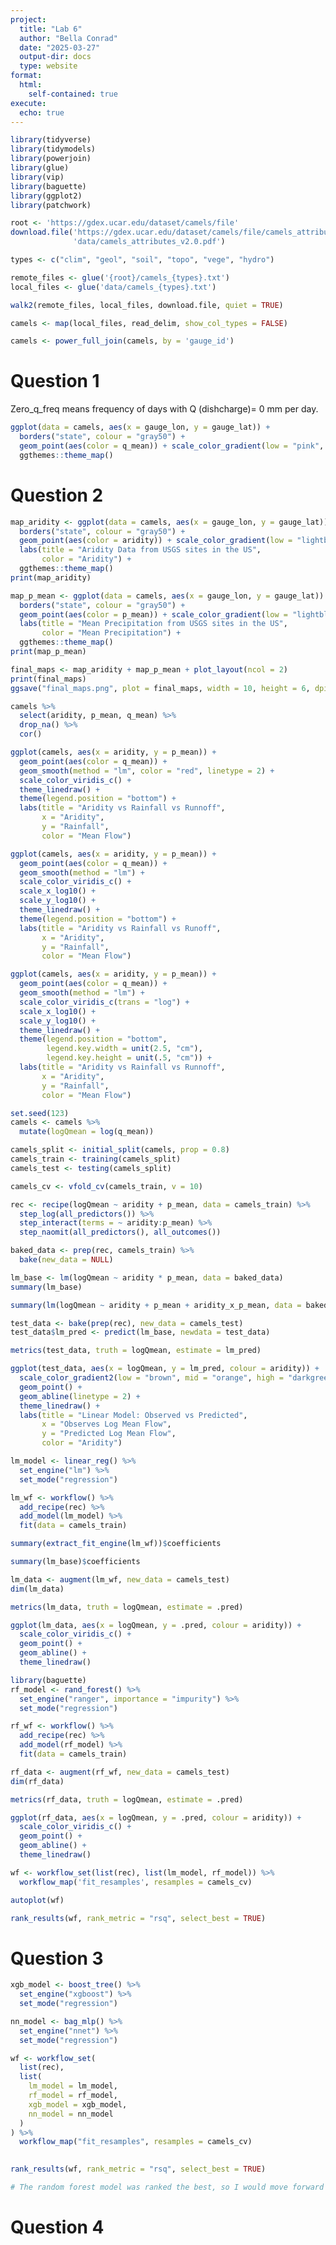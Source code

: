 ```yaml
---
project:
  title: "Lab 6"
  author: "Bella Conrad"
  date: "2025-03-27"
  output-dir: docs
  type: website
format: 
  html: 
    self-contained: true
execute: 
  echo: true
---
```


```r
library(tidyverse)
library(tidymodels)
library(powerjoin)
library(glue)
library(vip)
library(baguette)
library(ggplot2)
library(patchwork)
```

```r
root <- 'https://gdex.ucar.edu/dataset/camels/file'
download.file('https://gdex.ucar.edu/dataset/camels/file/camels_attributes_v2.0.pdf', 
              'data/camels_attributes_v2.0.pdf')
```

```r
types <- c("clim", "geol", "soil", "topo", "vege", "hydro")
```

```r
remote_files <- glue('{root}/camels_{types}.txt')
local_files <- glue('data/camels_{types}.txt')
```

```r
walk2(remote_files, local_files, download.file, quiet = TRUE)
```

```r
camels <- map(local_files, read_delim, show_col_types = FALSE)
```

```r
camels <- power_full_join(camels, by = 'gauge_id')
```

# Question 1

Zero_q_freq means frequency of days with Q (dishcharge)= 0 mm per day.

```r
ggplot(data = camels, aes(x = gauge_lon, y = gauge_lat)) +
  borders("state", colour = "gray50") + 
  geom_point(aes(color = q_mean)) + scale_color_gradient(low = "pink", high = "dodgerblue") +
  ggthemes::theme_map()
```

# Question 2
```r
map_aridity <- ggplot(data = camels, aes(x = gauge_lon, y = gauge_lat)) +
  borders("state", colour = "gray50") + 
  geom_point(aes(color = aridity)) + scale_color_gradient(low = "lightblue", high = "darkred") +
  labs(title = "Aridity Data from USGS sites in the US",
       color = "Aridity") +
  ggthemes::theme_map()
print(map_aridity)
```

```r
map_p_mean <- ggplot(data = camels, aes(x = gauge_lon, y = gauge_lat)) +
  borders("state", colour = "gray50") + 
  geom_point(aes(color = p_mean)) + scale_color_gradient(low = "lightblue", high = "darkblue") +
  labs(title = "Mean Precipitation from USGS sites in the US",
       color = "Mean Precipitation") +
  ggthemes::theme_map()
print(map_p_mean)
```

```r
final_maps <- map_aridity + map_p_mean + plot_layout(ncol = 2)
print(final_maps)
ggsave("final_maps.png", plot = final_maps, width = 10, height = 6, dpi = 300)
```


```r
camels %>% 
  select(aridity, p_mean, q_mean) %>% 
  drop_na() %>% 
  cor()
```

```r
ggplot(camels, aes(x = aridity, y = p_mean)) +
  geom_point(aes(color = q_mean)) +
  geom_smooth(method = "lm", color = "red", linetype = 2) +
  scale_color_viridis_c() +
  theme_linedraw() +
  theme(legend.position = "bottom") +
  labs(title = "Aridity vs Rainfall vs Runnoff",
       x = "Aridity",
       y = "Rainfall",
       color = "Mean Flow")
```

```r
ggplot(camels, aes(x = aridity, y = p_mean)) +
  geom_point(aes(color = q_mean)) +
  geom_smooth(method = "lm") +
  scale_color_viridis_c() +
  scale_x_log10() +
  scale_y_log10() +
  theme_linedraw() +
  theme(legend.position = "bottom") +
  labs(title = "Aridity vs Rainfall vs Runoff",
       x = "Aridity",
       y = "Rainfall",
       color = "Mean Flow")
```

```r
ggplot(camels, aes(x = aridity, y = p_mean)) +
  geom_point(aes(color = q_mean)) +
  geom_smooth(method = "lm") +
  scale_color_viridis_c(trans = "log") +
  scale_x_log10() + 
  scale_y_log10() +
  theme_linedraw() +
  theme(legend.position = "bottom",
        legend.key.width = unit(2.5, "cm"),
        legend.key.height = unit(.5, "cm")) + 
  labs(title = "Aridity vs Rainfall vs Runnoff", 
       x = "Aridity", 
       y = "Rainfall",
       color = "Mean Flow") 
```

```r
set.seed(123)
camels <- camels %>% 
  mutate(logQmean = log(q_mean))

camels_split <- initial_split(camels, prop = 0.8)
camels_train <- training(camels_split)
camels_test <- testing(camels_split)

camels_cv <- vfold_cv(camels_train, v = 10)
```

```r
rec <- recipe(logQmean ~ aridity + p_mean, data = camels_train) %>% 
  step_log(all_predictors()) %>% 
  step_interact(terms = ~ aridity:p_mean) %>% 
  step_naomit(all_predictors(), all_outcomes())
```

```r
baked_data <- prep(rec, camels_train) %>% 
  bake(new_data = NULL)

lm_base <- lm(logQmean ~ aridity * p_mean, data = baked_data)
summary(lm_base)
```

```r
summary(lm(logQmean ~ aridity + p_mean + aridity_x_p_mean, data = baked_data))
```

```r
test_data <- bake(prep(rec), new_data = camels_test)
test_data$lm_pred <- predict(lm_base, newdata = test_data)
```

```r
metrics(test_data, truth = logQmean, estimate = lm_pred)
```

```r
ggplot(test_data, aes(x = logQmean, y = lm_pred, colour = aridity)) +
  scale_color_gradient2(low = "brown", mid = "orange", high = "darkgreen") +
  geom_point() +
  geom_abline(linetype = 2) +
  theme_linedraw() +
  labs(title = "Linear Model: Observed vs Predicted",
       x = "Observes Log Mean Flow",
       y = "Predicted Log Mean Flow",
       color = "Aridity")
```

```r
lm_model <- linear_reg() %>% 
  set_engine("lm") %>% 
  set_mode("regression")

lm_wf <- workflow() %>% 
  add_recipe(rec) %>% 
  add_model(lm_model) %>% 
  fit(data = camels_train)

summary(extract_fit_engine(lm_wf))$coefficients
```

```r
summary(lm_base)$coefficients
```

```r
lm_data <- augment(lm_wf, new_data = camels_test)
dim(lm_data)
```

```r
metrics(lm_data, truth = logQmean, estimate = .pred)
```

```r
ggplot(lm_data, aes(x = logQmean, y = .pred, colour = aridity)) +
  scale_color_viridis_c() +
  geom_point() +
  geom_abline() +
  theme_linedraw()
```

```r
library(baguette)
rf_model <- rand_forest() %>%
  set_engine("ranger", importance = "impurity") %>%
  set_mode("regression")

rf_wf <- workflow() %>%
  add_recipe(rec) %>%
  add_model(rf_model) %>%
  fit(data = camels_train) 
```

```r
rf_data <- augment(rf_wf, new_data = camels_test)
dim(rf_data)
```

```r
metrics(rf_data, truth = logQmean, estimate = .pred)
```

```r
ggplot(rf_data, aes(x = logQmean, y = .pred, colour = aridity)) +
  scale_color_viridis_c() +
  geom_point() +
  geom_abline() +
  theme_linedraw()
```

```r
wf <- workflow_set(list(rec), list(lm_model, rf_model)) %>%
  workflow_map('fit_resamples', resamples = camels_cv) 

autoplot(wf)
```

```r
rank_results(wf, rank_metric = "rsq", select_best = TRUE)
```


# Question 3

```r
xgb_model <- boost_tree() %>% 
  set_engine("xgboost") %>% 
  set_mode("regression")

nn_model <- bag_mlp() %>% 
  set_engine("nnet") %>% 
  set_mode("regression")
```

```r
wf <- workflow_set(
  list(rec),
  list(
    lm_model = lm_model,
    rf_model = rf_model,
    xgb_model = xgb_model,
    nn_model = nn_model
  )
) %>% 
  workflow_map("fit_resamples", resamples = camels_cv)
  
```

```r
rank_results(wf, rank_metric = "rsq", select_best = TRUE)

# The random forest model was ranked the best, so I would move forward with this one. It was ranked as the model with the highest r-squared.
```

# Question 4

```r

```

